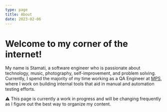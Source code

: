 ```yaml
---
type: page
title: About
date: 2023-02-06
---
```


# Welcome to my corner of the internet!

My name is Stamati, a software engineer who is passionate about technology, music, photography, self-improvement, and problem solving.
Currently, I spend the majority of my time working as a QA Engineer at [MPS](https://municipalparkingservices.com?ref=stamos.xyz), where I work on building internal tools 
that aid in manual and automation testing efforts.

⚠️ This page is currently a work in progress and will be changing frequently as I figure out the best way to organize my content.